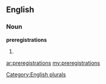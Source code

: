 ==English==

===Noun===
'''preregistrations'''

# {{plural of|[[preregistration]]}}

[[Category:English plurals]]

[[ar:preregistrations]]
[[my:preregistrations]]